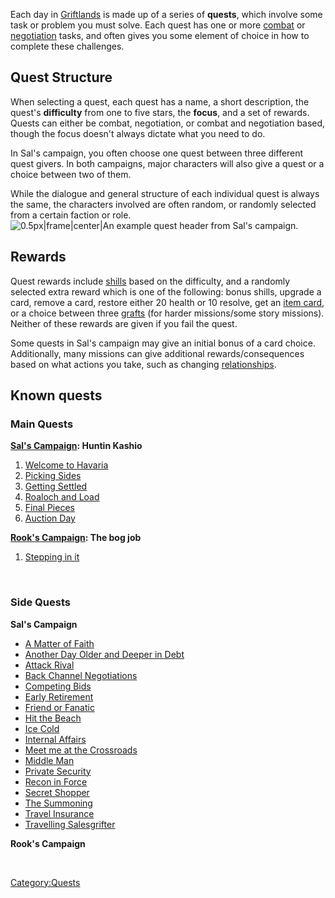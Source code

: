 Each day in [[Griftlands]] is made up of a series of '''quests''', which involve some task or problem you must solve. Each quest has one or more [[combat]] or [[negotiation]] tasks, and often gives you some element of choice in how to complete these challenges.

== Quest Structure ==
When selecting a quest, each quest has a name, a short description, the quest's '''difficulty''' from one to five stars, the '''focus''', and a set of rewards. Quests can either be combat, negotiation, or combat and negotiation based, though the focus doesn't always dictate what you need to do.

In Sal's campaign, you often choose one quest between three different quest givers. In both campaigns, major characters will also give a quest or a choice between two of them.

While the dialogue and general structure of each individual quest is always the same, the characters involved are often random, or randomly selected from a certain faction or role.[[File:Griftlandsquestexample.png|0.5px|frame|center|An example quest header from Sal's campaign.]]

== Rewards ==
Quest rewards include [[shills]] based on the difficulty, and a randomly selected extra reward which is one of the following: bonus shills, upgrade a card, remove a card, restore either 20 health or 10 resolve, get an [[Items|item card]], or a choice between three [[grafts]] (for harder missions/some story missions). Neither of these rewards are given if you fail the quest.

Some quests in Sal's campaign may give an initial bonus of a card choice. Additionally, many missions can give additional rewards/consequences based on what actions you take, such as changing [[relationships]]. 
== Known quests ==
{{stub}}

=== Main Quests ===
'''[[Sal's Campaign]]: Huntin Kashio'''

#[[Welcome to Havaria]]
#[[Picking Sides]]
#[[Getting Settled]]
#[[Roaloch and Load]]
#[[Final Pieces]]
#[[Auction Day]]

'''[[Rook's Campaign]]: The bog job'''
#[[Stepping in it]]

<br />

=== Side Quests ===
'''Sal's Campaign'''

*[[A Matter of Faith]]
*[[Another Day Older and Deeper in Debt]]
*[[Attack Rival]]
*[[Back Channel Negotiations]]
*[[Competing Bids]]
*[[Early Retirement]]
*[[Friend or Fanatic]]
*[[Hit the Beach]]
*[[Ice Cold]]
*[[Internal Affairs]]
*[[Meet me at the Crossroads]]
*[[Middle Man]]
*[[Private Security]]
*[[Recon in Force]]
*[[Secret Shopper]]
*[[The Summoning]]
*[[Travel Insurance]]
*[[Travelling Salesgrifter]]

'''Rook's Campaign'''

<br />

[[Category:Quests]]